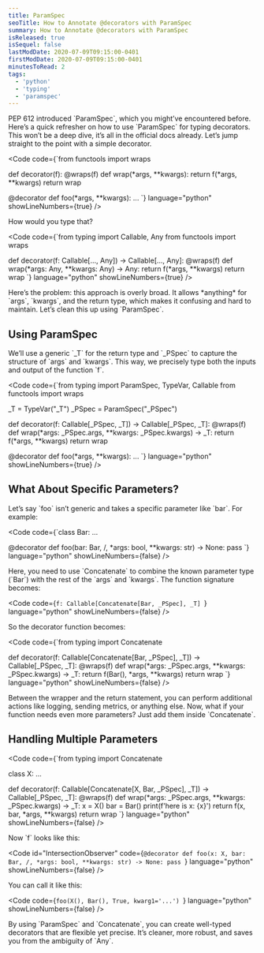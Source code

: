 ```yaml
---
title: ParamSpec
seoTitle: How to Annotate @decorators with ParamSpec
summary: How to Annotate @decorators with ParamSpec
isReleased: true
isSequel: false
lastModDate: 2020-07-09T09:15:00-0401
firstModDate: 2020-07-09T09:15:00-0401
minutesToRead: 2
tags:
  - 'python'
  - 'typing'
  - 'paramspec'
---
```


<C>
<L href="https://peps.python.org/pep-0612/">PEP 612</L> introduced `ParamSpec`, which you might’ve encountered before. Here’s a quick refresher on how to use `ParamSpec` for typing decorators. This won’t be a deep dive, it’s all in the official docs already. Let’s jump straight to the point with a simple decorator.
</C>

<Code
  code={`from functools import wraps 

def decorator(f):
    @wraps(f)
    def wrap(*args, **kwargs):
        return f(*args, **kwargs)
    return wrap

@decorator
def foo(*args, **kwargs):
    ...
`}
  language="python"
  showLineNumbers={true}
/>

<C>
How would you type that?
</C>

<Code
  code={`from typing import Callable, Any
from functools import wraps 

def decorator(f: Callable[..., Any]) -> Callable[..., Any]:
    @wraps(f)
    def wrap(*args: Any, **kwargs: Any) -> Any:
        return f(*args, **kwargs)
    return wrap
`}
  language="python"
  showLineNumbers={true}
/>

<C>
Here’s the problem: this approach is overly broad. It allows *anything* for `args`, `kwargs`, and the return type, which makes it confusing and hard to maintain. Let’s clean this up using `ParamSpec`.
</C>

<H2>Using ParamSpec</H2>

<C>
We’ll use a generic `_T` for the return type and `_PSpec` to capture the structure of `args` and `kwargs`. This way, we precisely type both the inputs and output of the function `f`.
</C>

<Code
  code={`from typing import ParamSpec, TypeVar, Callable
from functools import wraps 

_T = TypeVar("_T")
_PSpec = ParamSpec("_PSpec")

def decorator(f: Callable[_PSpec, _T]) -> Callable[_PSpec, _T]:
    @wraps(f)
    def wrap(*args: _PSpec.args, **kwargs: _PSpec.kwargs) -> _T:
        return f(*args, **kwargs)
    return wrap

@decorator
def foo(*args, **kwargs):
    ...
`}
  language="python"
  showLineNumbers={true}
/>

<H2>What About Specific Parameters?</H2>

<C>
Let’s say `foo` isn’t generic and takes a specific parameter like `bar`. For example:
</C>

<Code
  code={`class Bar:
    ...
    
@decorator
def foo(bar: Bar, /, *args: bool, **kwargs: str) -> None:
    pass
`}
  language="python"
  showLineNumbers={false}
/>

<C>
Here, you need to use `Concatenate` to combine the known parameter type (`Bar`) with the rest of the `args` and `kwargs`. The function signature becomes:
</C>

<Code
  code={`f: Callable[Concatenate[Bar, _PSpec], _T]
`}
  language="python"
  showLineNumbers={false}
/>

<C>
So the decorator function becomes:
</C>

<Code
  code={`from typing import Concatenate

def decorator(f: Callable[Concatenate[Bar, _PSpec], _T]) -> Callable[_PSpec, _T]:
    @wraps(f)
    def wrap(*args: _PSpec.args, **kwargs: _PSpec.kwargs) -> _T:
        return f(Bar(), *args, **kwargs)
    return wrap
`}
  language="python"
  showLineNumbers={false}
/>

<C>
Between the wrapper and the return statement, you can perform additional actions like logging, sending metrics, or anything else. Now, what if your function needs even more parameters? Just add them inside `Concatenate`.
</C>

<H2>Handling Multiple Parameters</H2>

<Code
  code={`from typing import Concatenate

class X:
    ...

def decorator(f: Callable[Concatenate[X, Bar, _PSpec], _T]) -> Callable[_PSpec, _T]:
    @wraps(f)
    def wrap(*args: _PSpec.args, **kwargs: _PSpec.kwargs) -> _T:
        x = X()
        bar = Bar()
        print(f'here is x: {x}')
        return f(x, bar, *args, **kwargs)
    return wrap
`}
  language="python"
  showLineNumbers={false}
/>

<C>
Now `f` looks like this:
</C>

<Code
  id="IntersectionObserver"
  code={`@decorator
def foo(x: X, bar: Bar, /, *args: bool, **kwargs: str) -> None:
    pass
`}
  language="python"
  showLineNumbers={false}
/>

<C>
You can call it like this:
</C>

<Code
  code={`foo(X(), Bar(), True, kwarg1='...')
`}
  language="python"
  showLineNumbers={false}
/>

<C>
By using `ParamSpec` and `Concatenate`, you can create well-typed decorators that are flexible yet precise. It’s cleaner, more robust, and saves you from the ambiguity of `Any`.
</C>
